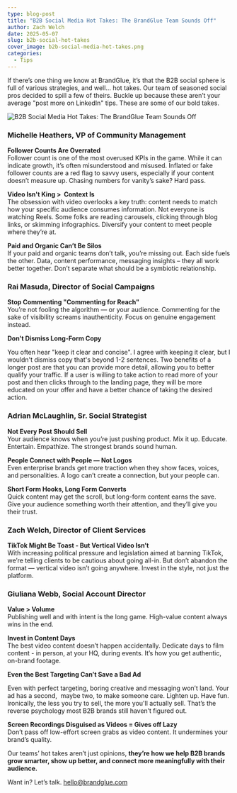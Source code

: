 ```yaml
---
type: blog-post
title: "B2B Social Media Hot Takes: The BrandGlue Team Sounds Off"
author: Zach Welch
date: 2025-05-07
slug: b2b-social-hot-takes
cover_image: b2b-social-media-hot-takes.png
categories:
  - Tips
---
```

If there’s one thing we know at BrandGlue, it’s that the B2B social sphere is full of various strategies, and well… hot takes. Our team of seasoned social pros decided to spill a few of theirs. Buckle up because these aren’t your average "post more on LinkedIn" tips. These are some of our bold takes.

![B2B Social Media Hot Takes: The BrandGlue Team Sounds Off](b2b-social-media-hot-takes.png)

### Michelle Heathers, VP of Community Management

**Follower Counts Are Overrated**\
Follower count is one of the most overused KPIs in the game. While it can indicate growth, it’s often misunderstood and misused. Inflated or fake follower counts are a red flag to savvy users, especially if your content doesn’t measure up. Chasing numbers for vanity’s sake? Hard pass.

**Video Isn't King >  Context Is**\
The obsession with video overlooks a key truth: content needs to match how your specific audience consumes information. Not everyone is watching Reels. Some folks are reading carousels, clicking through blog links, or skimming infographics. Diversify your content to meet people where they’re at.

**Paid and Organic Can’t Be Silos**\
If your paid and organic teams don’t talk, you’re missing out. Each side fuels the other. Data, content performance, messaging insights – they all work better together. Don’t separate what should be a symbiotic relationship.

### **Rai Masuda, Director of Social Campaigns**

**Stop Commenting "Commenting for Reach"**\
You’re not fooling the algorithm — or your audience. Commenting for the sake of visibility screams inauthenticity. Focus on genuine engagement instead.

**Don't Dismiss Long-Form Copy**

You often hear "keep it clear and concise". I agree with keeping it clear, but I wouldn't dismiss copy that's beyond 1-2 sentences. Two benefits of a longer post are that you can provide more detail, allowing you to better qualify your traffic. If a user is willing to take action to read more of your post and then clicks through to the landing page, they will be more educated on your offer and have a better chance of taking the desired action.

### Adrian McLaughlin, Sr. Social Strategist

**Not Every Post Should Sell**\
Your audience knows when you’re just pushing product. Mix it up. Educate. Entertain. Empathize. The strongest brands sound human.

**People Connect with People — Not Logos**\
Even enterprise brands get more traction when they show faces, voices, and personalities. A logo can’t create a connection, but your people can.

**Short Form Hooks, Long Form Converts**\
Quick content may get the scroll, but long-form content earns the save. Give your audience something worth their attention, and they’ll give you their trust.

### Zach Welch, Director of Client Services

**TikTok Might Be Toast - But Vertical Video Isn’t**\
With increasing political pressure and legislation aimed at banning TikTok, we’re telling clients to be cautious about going all-in. But don’t abandon the format — vertical video isn’t going anywhere. Invest in the style, not just the platform.

### Giuliana Webb, Social Account Director

**Value > Volume**\
Publishing well and with intent is the long game. High-value content always wins in the end.

**Invest in Content Days**\
The best video content doesn’t happen accidentally. Dedicate days to film content - in person, at your HQ, during events. It’s how you get authentic, on-brand footage.

**Even the Best Targeting Can’t Save a Bad Ad**

Even with perfect targeting, boring creative and messaging won’t land. Your ad has a second,  maybe two, to make someone care. Lighten up. Have fun. Ironically, the less you try to sell, the more you'll actually sell. That’s the reverse psychology most B2B brands still haven’t figured out.

**Screen Recordings Disguised as Videos = Gives off Lazy**\
Don’t pass off low-effort screen grabs as video content. It undermines your brand’s quality.

Our teams’ hot takes aren’t just opinions, **they’re how we help B2B brands grow smarter, show up better, and connect more meaningfully with their audience.** 

Want in? Let’s talk. hello@brandglue.com